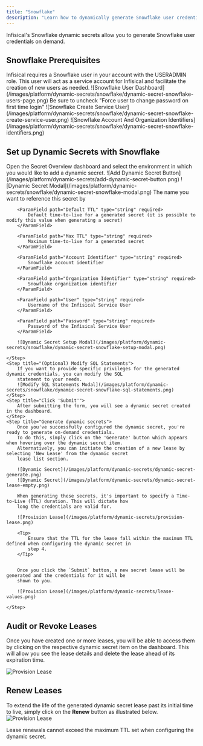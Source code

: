 ```yaml
---
title: "Snowflake"
description: "Learn how to dynamically generate Snowflake user credentials."
---
```


Infisical's Snowflake dynamic secrets allow you to generate Snowflake user credentials on demand.

## Snowflake Prerequisites

<Note>
    Infisical requires a Snowflake user in your account with the USERADMIN role. This user will act as a service account for Infisical and facilitate the creation of new users as needed.
</Note>

<Steps>
    <Step title="Navigate to Snowflake's User Dashboard and press the '+ User' button">
        ![Snowflake User Dashboard](/images/platform/dynamic-secrets/snowflake/dynamic-secret-snowflake-users-page.png)
    </Step>
    <Step title="Create a Snowflake user with the USERADMIN role for Infisical">
        <Warning>
                Be sure to uncheck "Force user to change password on first time login"
        </Warning>
        ![Snowflake Create Service User](/images/platform/dynamic-secrets/snowflake/dynamic-secret-snowflake-create-service-user.png)
    </Step>
    <Step title="Click on the Account Menu in the bottom left and take note of your Account and Organization identifiers">
        ![Snowflake Account And Organization Identifiers](/images/platform/dynamic-secrets/snowflake/dynamic-secret-snowflake-identifiers.png)
    </Step>
</Steps>

## Set up Dynamic Secrets with Snowflake

<Steps>
    <Step title="Open the Secret Overview Dashboard">
        Open the Secret Overview dashboard and select the environment in which you would like to add a dynamic secret.
    </Step>
    <Step title="Click on the 'Add Dynamic Secret' button">
        ![Add Dynamic Secret Button](/images/platform/dynamic-secrets/add-dynamic-secret-button.png)
    </Step>
    <Step title="Select the Snowflake option in the grid list">
        ![Dynamic Secret Modal](/images/platform/dynamic-secrets/snowflake/dynamic-secret-snowflake-modal.png)
    </Step>
    <Step title="Provide the required parameters for the Snowflake dynamic secret">
        <ParamField path="Secret Name" type="string" required>
            The name you want to reference this secret by
        </ParamField>

        <ParamField path="Default TTL" type="string" required>
            Default time-to-live for a generated secret (it is possible to modify this value when generating a secret)
        </ParamField>

        <ParamField path="Max TTL" type="string" required>
            Maximum time-to-live for a generated secret
        </ParamField>

        <ParamField path="Account Identifier" type="string" required>
            Snowflake account identifier
        </ParamField>

        <ParamField path="Organization Identifier" type="string" required>
            Snowflake organization identifier
        </ParamField>

        <ParamField path="User" type="string" required>
            Username of the Infisical Service User
        </ParamField>

        <ParamField path="Password" type="string" required>
            Password of the Infisical Service User
        </ParamField>

        ![Dynamic Secret Setup Modal](/images/platform/dynamic-secrets/snowflake/dynamic-secret-snowflake-setup-modal.png)

    </Step>
    <Step title="(Optional) Modify SQL Statements">
        If you want to provide specific privileges for the generated dynamic credentials, you can modify the SQL
        statement to your needs.
        ![Modify SQL Statements Modal](/images/platform/dynamic-secrets/snowflake/dynamic-secret-snowflake-sql-statements.png)
    </Step>
    <Step title="Click 'Submit'">
        After submitting the form, you will see a dynamic secret created in the dashboard.
    </Step>
    <Step title="Generate dynamic secrets">
        Once you've successfully configured the dynamic secret, you're ready to generate on-demand credentials.
        To do this, simply click on the 'Generate' button which appears when hovering over the dynamic secret item.
        Alternatively, you can initiate the creation of a new lease by selecting 'New Lease' from the dynamic secret
        lease list section.

        ![Dynamic Secret](/images/platform/dynamic-secrets/dynamic-secret-generate.png)
        ![Dynamic Secret](/images/platform/dynamic-secrets/dynamic-secret-lease-empty.png)

        When generating these secrets, it's important to specify a Time-to-Live (TTL) duration. This will dictate how
        long the credentials are valid for.

        ![Provision Lease](/images/platform/dynamic-secrets/provision-lease.png)

        <Tip>
            Ensure that the TTL for the lease fall within the maximum TTL defined when configuring the dynamic secret in
            step 4.
        </Tip>


        Once you click the `Submit` button, a new secret lease will be generated and the credentials for it will be
        shown to you.

        ![Provision Lease](/images/platform/dynamic-secrets/lease-values.png)

    </Step>
</Steps>

## Audit or Revoke Leases

Once you have created one or more leases, you will be able to access them by clicking on the respective dynamic secret item on the dashboard.
This will allow you see the lease details and delete the lease ahead of its expiration time.

![Provision Lease](/images/platform/dynamic-secrets/lease-data.png)

## Renew Leases

To extend the life of the generated dynamic secret lease past its initial time to live, simply click on the **Renew** button as illustrated below.
![Provision Lease](/images/platform/dynamic-secrets/dynamic-secret-lease-renew.png)

<Warning>
    Lease renewals cannot exceed the maximum TTL set when configuring the dynamic
    secret.
</Warning>
